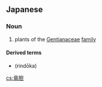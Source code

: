 ==Japanese==
{{ja-kanjitab|竜|胆}}

===Noun===
{{ja-noun|りんどう|hhira=りんだう}}

# plants of the [[Gentianaceae]] [[family]]

====Derived terms====
* {{l|ja|龍胆科}} (rindōka)

[[cs:竜胆]]